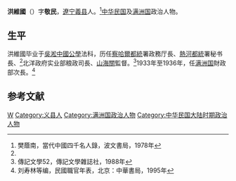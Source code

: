 '''洪維國'''（{{bd|?||?|}}）字'''敬民'''，[[遼宁|遼宁]][[義县|義县]]人。<ref name=fan>樊蔭南，當代中國四千名人錄，波文書局，1978年</ref>[[中华民国|中华民国]]及[[满洲国|满洲国]]政治人物。

==生平==
洪維國毕业于[[吳淞|吳淞]][[中國公學|中國公學]]法科，历任[[察哈爾都統|察哈爾都統]]署政務厅長、[[熱河都統|熱河都統]]署秘书長、<ref name=fan/>北洋政府实业部粮政司長、[[山海關|山海關]]監督。<ref>傳記文學52，傳記文學雜誌社，1988年</ref>1933年至1936年，任[[满洲国|满洲国]]財政部次長。<ref>刘寿林等编，民國職官年表，北京：中華書局，1995年</ref>

==参考文献==
{{reflist}}

{{DEFAULTSORT:Hong洪}}
[[Category:洪姓|W]]
[[Category:义县人|Category:义县人]]
[[Category:满洲国政治人物|Category:满洲国政治人物]]
[[Category:中华民国大陆时期政治人物|Category:中华民国大陆时期政治人物]]
